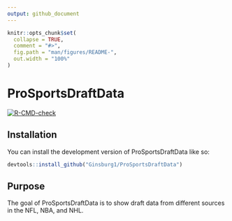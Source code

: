 ```yaml
---
output: github_document
---
```


<!-- README.md is generated from README.Rmd. Please edit that file -->

```r
knitr::opts_chunk$set(
  collapse = TRUE,
  comment = "#>",
  fig.path = "man/figures/README-",
  out.width = "100%"
)
```

# ProSportsDraftData

<!-- badges: start -->
[![R-CMD-check](https://github.com/Ginsburg1/ProSportsDraftData/actions/workflows/R-CMD-check.yaml/badge.svg)](https://github.com/Ginsburg1/ProSportsDraftData/actions/workflows/R-CMD-check.yaml)
<!-- badges: end -->



## Installation

You can install the development version of ProSportsDraftData like so:

``` r
devtools::install_github("Ginsburg1/ProSportsDraftData")
```
## Purpose

The goal of ProSportsDraftData is to show draft data from different sources in the NFL, NBA, and NHL.
